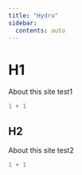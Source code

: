 ```yaml
---
title: "Hydro"
sidebar:
  contents: auto
---
```


# H1

About this site test1

```r
1 + 1
```

## H2

About this site test2

```r
1 + 1
```

